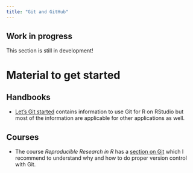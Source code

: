 ```yaml
---
title: "Git and GitHub"
---
```




::: callout-caution
## Work in progress

This section is still in development!
:::

# Material to get started

## Handbooks

- [Let's Git started](https://happygitwithr.com/) contains information to use Git for R on RStudio but most of the information are applicable for other applications as well.


## Courses

- The course *Reproducible Research in R* has a [section on Git](https://r-cubed-intro.rostools.org/sessions/version-control) which I recommend to understand why and how to do proper version control with Git.
